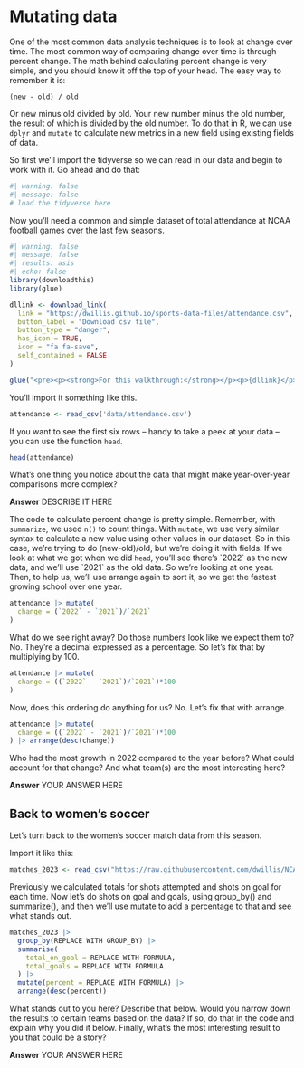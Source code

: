 # Mutating data

One of the most common data analysis techniques is to look at change over time. The most common way of comparing change over time is through percent change. The math behind calculating percent change is very simple, and you should know it off the top of your head. The easy way to remember it is:

`(new - old) / old`

Or new minus old divided by old. Your new number minus the old number, the result of which is divided by the old number. To do that in R, we can use `dplyr` and `mutate` to calculate new metrics in a new field using existing fields of data.

So first we'll import the tidyverse so we can read in our data and begin to work with it. Go ahead and do that:

```r
#| warning: false
#| message: false
# load the tidyverse here
```

Now you'll need a common and simple dataset of total attendance at NCAA football games over the last few seasons.

```r
#| warning: false
#| message: false
#| results: asis
#| echo: false
library(downloadthis)
library(glue)

dllink <- download_link(
  link = "https://dwillis.github.io/sports-data-files/attendance.csv",
  button_label = "Download csv file",
  button_type = "danger",
  has_icon = TRUE,
  icon = "fa fa-save",
  self_contained = FALSE
)

glue("<pre><p><strong>For this walkthrough:</strong></p><p>{dllink}</p></pre>")

```

You'll import it something like this.

```r
attendance <- read_csv('data/attendance.csv')
```

If you want to see the first six rows -- handy to take a peek at your data -- you can use the function `head`.

```r
head(attendance)
```

What's one thing you notice about the data that might make year-over-year comparisons more complex?

**Answer** DESCRIBE IT HERE

The code to calculate percent change is pretty simple. Remember, with `summarize`, we used `n()` to count things. With `mutate`, we use very similar syntax to calculate a new value using other values in our dataset. So in this case, we're trying to do (new-old)/old, but we're doing it with fields. If we look at what we got when we did `head`, you'll see there's \`2022\` as the new data, and we'll use \`2021\` as the old data. So we're looking at one year. Then, to help us, we'll use arrange again to sort it, so we get the fastest growing school over one year.

```r
attendance |> mutate(
  change = (`2022` - `2021`)/`2021`
) 
```
What do we see right away? Do those numbers look like we expect them to? No. They're a decimal expressed as a percentage. So let's fix that by multiplying by 100. 

```r
attendance |> mutate(
  change = ((`2022` - `2021`)/`2021`)*100
) 
```
Now, does this ordering do anything for us? No. Let's fix that with arrange. 

```r
attendance |> mutate(
  change = ((`2022` - `2021`)/`2021`)*100
) |> arrange(desc(change))
```

Who had the most growth in 2022 compared to the year before? What could account for that change? And what team(s) are the most interesting here?

**Answer** YOUR ANSWER HERE

## Back to women's soccer

Let's turn back to the women's soccer match data from this season.

Import it like this:

```r
matches_2023 <- read_csv("https://raw.githubusercontent.com/dwillis/NCAAWomensSoccerData/main/data/ncaa_womens_soccer_matchstats_2023.csv")
```

Previously we calculated totals for shots attempted and shots on goal for each time. Now let's do shots on goal and goals, using group_by() and summarize(), and then we'll use mutate to add a percentage to that and see what stands out.

```r
matches_2023 |> 
  group_by(REPLACE WITH GROUP_BY) |> 
  summarise(
    total_on_goal = REPLACE WITH FORMULA,
    total_goals = REPLACE WITH FORMULA
  ) |> 
  mutate(percent = REPLACE WITH FORMULA) |> 
  arrange(desc(percent))
```

What stands out to you here? Describe that below. Would you narrow down the results to certain teams based on the data? If so, do that in the code and explain why you did it below. Finally, what's the most interesting result to you that could be a story?

**Answer** YOUR ANSWER HERE